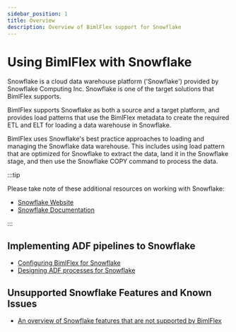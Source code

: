 ---
sidebar_position: 1
title: Overview
description: Overview of BimlFlex support for Snowflake
---
# Using BimlFlex with Snowflake

Snowflake is a cloud data warehouse platform ('Snowflake') provided by Snowflake Computing Inc. Snowflake is one of the target solutions that BimlFlex supports.

BimlFlex supports Snowflake as both a source and a target platform, and provides load patterns that use the BimlFlex metadata to create the required ETL and ELT for loading a data warehouse in Snowflake.

BimlFlex uses Snowflake's best practice approaches to loading and managing the Snowflake data warehouse. This includes using load pattern that are optimized for Snowflake to extract the data, land it in the Snowflake stage, and then use the Snowflake COPY command to process the data.



:::tip

Please take note of these additional resources on working with Snowflake:

* [Snowflake Website](https://www.snowflake.com/)  
* [Snowflake Documentation](https://docs.snowflake.com/)

:::


## Implementing ADF pipelines to Snowflake

* [Configuring BimlFlex for Snowflake](./snowflake-configuration)
* [Designing ADF processes for Snowflake](./implementing-snowflake-in-adf)

## Unsupported Snowflake Features and Known Issues

* [An overview of Snowflake features that are not supported by BimlFlex](./unsupported-snowflake-features)
